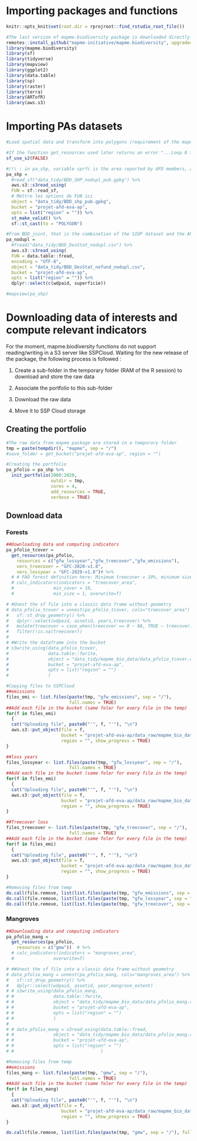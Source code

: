 # Importing packages and functions

```r
knitr::opts_knit$set(root.dir = rprojroot::find_rstudio_root_file())
```

```r
#The last version of mapme.biodiversity package is downloaded directly from github
remotes::install_github("mapme-initiative/mapme.biodiversity", upgrade="always")
library(mapme.biodiversity)
library(sf)
library(tidyverse)
library(mapview)
library(ggplot2)
library(data.table)
library(sp)
library(raster)
library(terra)
library(ARTofR)
library(aws.s3)
```

# Importing PAs datasets

```r

#Load spatial data and transform into polygons (requirement of the mapme package)

#If the function get_resources used later returns an error "...Loop 0 is not valid: Edge 94 crosses edge 96>...", then the following function might solve it. It works if sf was updated v1.0 and more, and brings back to old way of working. sf uses mostly a flat Earth model instead of s2 spherical geometry in the new versions. 
sf_use_s2(FALSE)

#/!\ : in pa_shp, variable sprfc is the area reported by AFD members, and is not equal to rep_a (area reported by WDPA) nor superficie in the BDD_joint. The latter is a combination of rep_a and sprfc, where superficie = rep_a except if rep_a = 0 or not reported.
pa_shp = 
  #read_sf("data_tidy/BDD_SHP_nodupl_pub.gpkg") %>%
  aws.s3::s3read_using(
  FUN = sf::read_sf,
  # Mettre les options de FUN ici
  object = "data_tidy/BDD_shp_pub.gpkg",
  bucket = "projet-afd-eva-ap",
  opts = list("region" = "")) %>%
  st_make_valid() %>%
  sf::st_cast(to = "POLYGON")

#From BDD_joint, that is the combination of the SIOP dataset and the AP dataset from ARB team in AFD. Imported to have the information on the PA area (combination of areas reported by WDPA and ARB)
pa_nodupl = 
  #fread("data_tidy/BDD_DesStat_nodupl.csv") %>%
  aws.s3::s3read_using(
  FUN = data.table::fread,
  encoding = "UTF-8",
  object = "data_tidy/BDD_DesStat_nofund_nodupl.csv",
  bucket = "projet-afd-eva-ap",
  opts = list("region" = "")) %>%
  dplyr::select(c(wdpaid, superficie))

#mapview(pa_shp)
```

# Downloading data of interests and compute relevant indicators

For the moment, mapme.biodiversity functions do not support reading/writing in a S3 server like SSPCloud. Waiting for the new release of the package, the following process is followed :

1.  Create a sub-folder in the temporary folder (RAM of the R session) to download and store the raw data

2.  Associate the portfolio to this sub-folder

3.  Download the raw data

4.  Move it to SSP Cloud storage

## Creating the portfolio

```r
#The raw data from mapme package are stored in a temporary folder
tmp = paste(tempdir(), "mapme", sep = "/")
#save_folder = get_bucket("projet-afd-eva-ap", region = "")

#Creating the portfolio
pa_pfolio = pa_shp %>%
  init_portfolio(2000:2020,
                 outdir = tmp,
                 cores = 4,
                 add_resources = TRUE,
                 verbose = TRUE)
```

## Download data

### Forests

```r

##Downloading data and computing indicators 
pa_pfolio_tcover =
  get_resources(pa_pfolio,
    resources = c("gfw_lossyear","gfw_treecover","gfw_emissions"),
    vers_treecover = "GFC-2020-v1.8",
    vers_lossyear = "GFC-2020-v1.8")# %>%
  # # FAO forest definition here: Minimum treecover = 10%, minimum size =1 hectare
  # calc_indicators(indicators = "treecover_area",
  #               min_cover = 10,
  #               min_size = 1, overwrite=T)

# #Unest the sf file into a classic data frame without geometry
# data_pfolio_tcover = unnest(pa_pfolio_tcover, cols="treecover_area") %>%
#   sf::st_drop_geometry() %>%
#   dplyr::select(wdpaid, assetid, years,treecover) %>%
#   mutate(treecover = case_when(treecover == 0 ~ NA, TRUE ~ treecover)) %>%
#   filter(!is.na(treecover))
# 
# #Write the dataframe into the bucket
# s3write_using(data_pfolio_tcover,
#               data.table::fwrite,
#               object = "data_tidy/mapme_bio_data/data_pfolio_tcover.csv",
#               bucket = "projet-afd-eva-ap",
#               opts = list("region" = "")
#               )

```

```r
#Copying files to SSPCloud
##emissions
files_emi <- list.files(paste(tmp, "gfw_emissions", sep = "/"), 
                        full.names = TRUE)
##Add each file in the bucket (same foler for every file in the temp)
for(f in files_emi) 
  {
  cat("Uploading file", paste0("'", f, "'"), "\n")
  aws.s3::put_object(file = f, 
                     bucket = "projet-afd-eva-ap/data_raw/mapme_bio_data/gfw_emissions", 
                     region = "", show_progress = TRUE)
}

##loss years
files_lossyear <- list.files(paste(tmp, "gfw_lossyear", sep = "/"), 
                        full.names = TRUE)
##Add each file in the bucket (same foler for every file in the temp)
for(f in files_emi) 
  {
  cat("Uploading file", paste0("'", f, "'"), "\n")
  aws.s3::put_object(file = f, 
                     bucket = "projet-afd-eva-ap/data_raw/mapme_bio_data/gfw_lossyear", 
                     region = "", show_progress = TRUE)
}

##Treecover loss
files_treecover <- list.files(paste(tmp, "gfw_treecover", sep = "/"), 
                        full.names = TRUE)
##Add each file in the bucket (same foler for every file in the temp)
for(f in files_emi) 
  {
  cat("Uploading file", paste0("'", f, "'"), "\n")
  aws.s3::put_object(file = f, 
                     bucket = "projet-afd-eva-ap/data_raw/mapme_bio_data/gfw_treecover", 
                     region = "", show_progress = TRUE)
}

```

```r
#Removing files from temp
do.call(file.remove, list(list.files(paste(tmp, "gfw_emissions", sep = "/"), full.names = TRUE)))
do.call(file.remove, list(list.files(paste(tmp, "gfw_lossyear", sep = "/"), full.names = TRUE)))
do.call(file.remove, list(list.files(paste(tmp, "gfw_treecover", sep = "/"), full.names = TRUE)))
```

### Mangroves

```r

##Downloading data and computing indicators 
pa_pfolio_mang =
  get_resources(pa_pfolio,
    resources = c("gmw"))  # %>%
  # calc_indicators(indicators = "mangroves_area",
  #               overwrite=T)

# ##Unest the sf file into a classic data frame without geometry
# data_pfolio_mang = unnest(pa_pfolio_mang, cols="mangroves_area") %>%
#   sf::st_drop_geometry() %>%
#   dplyr::select(wdpaid, assetid, year,mangrove_extent)
# # s3write_using(data_pfolio_mang,
# #               data.table::fwrite,
# #               object = "data_tidy/mapme_bio_data/data_pfolio_mang.csv",
# #               bucket = "projet-afd-eva-ap",
# #               opts = list("region" = "")
# #               )
# 
# # data_pfolio_mang = s3read_using(data.table::fread,
# #               object = "data_tidy/mapme_bio_data/data_pfolio_mang.csv",
# #               bucket = "projet-afd-eva-ap",
# #               opts = list("region" = "")
# #                                 )

```

```r
#Removing files from temp
##emissions
files_mang <- list.files(paste(tmp, "gmw", sep = "/"), 
                        full.names = TRUE)
##Add each file in the bucket (same foler for every file in the temp)
for(f in files_mang) 
  {
  cat("Uploading file", paste0("'", f, "'"), "\n")
  aws.s3::put_object(file = f, 
                     bucket = "projet-afd-eva-ap/data_raw/mapme_bio_data/gmw", 
                     region = "", show_progress = TRUE)
}
```

```r
do.call(file.remove, list(list.files(paste(tmp, "gmw", sep = "/"), full.names = TRUE)))
```
